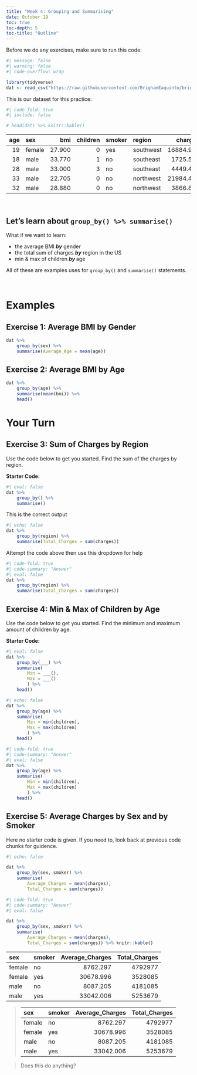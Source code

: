 ```yaml
---
title: "Week 4: Grouping and Summarising"
date: October 19
toc: true
toc-depth: 5
toc-title: "Outline"
---
```



Before we do any exercises, make sure to run this code: 

```r
#| message: false
#| warning: false
#| code-overflow: wrap

library(tidyverse)
dat <- read_csv("https://raw.githubusercontent.com/BrighamEaquinto/brighameaquinto.github.io/master/datasets/insurance.csv")
```

This is our dataset for this practice: 

```r
#| code-fold: true
#| include: false

# head(dat) %>% knitr::kable()
```

| age|sex    |    bmi| children|smoker |region    |   charges|
|---:|:------|------:|--------:|:------|:---------|---------:|
|  19|female | 27.900|        0|yes    |southwest | 16884.924|
|  18|male   | 33.770|        1|no     |southeast |  1725.552|
|  28|male   | 33.000|        3|no     |southeast |  4449.462|
|  33|male   | 22.705|        0|no     |northwest | 21984.471|
|  32|male   | 28.880|        0|no     |northwest |  3866.855|

<br>

## Let's learn about `group_by() %>% summarise()` 


What if we want to learn: 

- the average BMI ***by*** gender 
- the total sum of charges ***by*** region in the US 
- min & max of children ***by *** age

All of these are examples uses for `group_by()` and `summarise()` statements. 

<br>

# Examples 

## Exercise 1: Average BMI by Gender

```r
dat %>% 
    group_by(sex) %>%
    summarise(Average_Age = mean(age))
```

## Exercise 2: Average BMI by Age

```r
dat %>% 
    group_by(age) %>% 
    summarise(mean(bmi)) %>% 
    head() 
```


# Your Turn

## Exercise 3: Sum of Charges by Region

Use the code below to get you started. Find the sum of the charges by region. 

**Starter Code:**

```r
#| eval: false
dat %>% 
    group_by() %>% 
    summarise()
```

This is the correct output
```r
#| echo: false
dat %>% 
    group_by(region) %>% 
    summarise(Total_Charges = sum(charges))
```

Attempt the code above then use this dropdown for help

```r
#| code-fold: true
#| code-summary: "Answer"
#| eval: false
dat %>% 
    group_by(region) %>% 
    summarise(Total_Charges = sum(charges))
```


## Exercise 4: Min & Max of Children by Age

Use the code below to get you started. Find the minimum and maximum amount of children by age. 

**Starter Code:**

```r
#| eval: false
dat %>% 
    group_by(___) %>%
    summarise(
        Min = ___(),
        Max = ___()
        ) %>% 
    head()

```

```r
#| echo: false
dat %>% 
    group_by(age) %>%
    summarise(
        Min = min(children),
        Max = max(children)
        ) %>% 
    head()

```

```r
#| code-fold: true
#| code-summary: "Answer"
#| eval: false
dat %>% 
    group_by(age) %>%
    summarise(
        Min = min(children),
        Max = max(children)
        ) %>% 
    head()

```

## Exercise 5: Average Charges by Sex and by Smoker

Here no starter code is given. If you need to, look back at previous code chunks for guidence. 
```r
#| echo: false

dat %>% 
    group_by(sex, smoker) %>% 
    summarise(
        Average_Charges = mean(charges), 
        Total_Charges = sum(charges))
```

```r
#| code-fold: true
#| code-summary: "Answer"
#| eval: false

dat %>% 
    group_by(sex, smoker) %>% 
    summarise(
        Average_Charges = mean(charges), 
        Total_Charges = sum(charges)) %>% knitr::kable()
```

|sex    |smoker | Average_Charges| Total_Charges|
|:------|:------|---------------:|-------------:|
|female |no     |        8762.297|       4792977|
|female |yes    |       30678.996|       3528085|
|male   |no     |        8087.205|       4181085|
|male   |yes    |       33042.006|       5253679|

> |sex    |smoker | Average_Charges| Total_Charges|
> |:------|:------|---------------:|-------------:|
> |female |no     |        8762.297|       4792977|
> |female |yes    |       30678.996|       3528085|
> |male   |no     |        8087.205|       4181085|
> |male   |yes    |       33042.006|       5253679|


> Does this do anything?